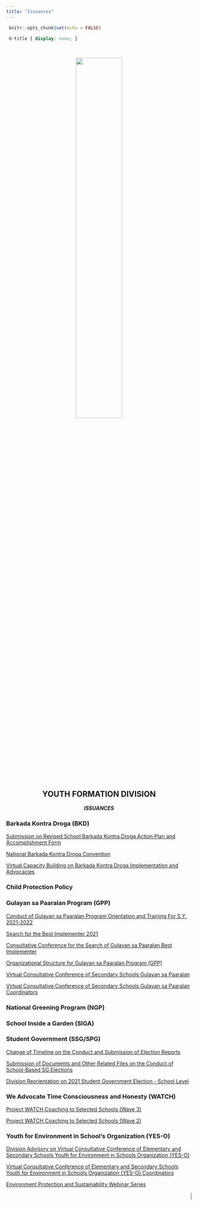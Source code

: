 ```yaml
---
title: "Issuances"
---
```


```r
 knitr::opts_chunk$set(echo = FALSE) 
``` 

```css
 d-title { display: none; } 
```

<body>

&nbsp;
&nbsp;
&nbsp;

<center>
[![](yfd_logo.png){width=50%}](https://www.facebook.com/youthformationdavaodelsur/)


## **YOUTH FORMATION DIVISION**

***ISSUANCES***

</center>


### **Barkada Kontra Droga (BKD)**

[Submission on Revised School Barkada Kontra Droga Action Plan and Accomplishment Form](https://drive.google.com/file/d/1FkYB0YOqD1-5nw6t0inuikOjhGXqYKEj/view)

[National Barkada Kontra Droga Convention](https://drive.google.com/file/d/1qH5kzJrqVLHdZKrdXtlCFeqQXJaQccZW/view)

[Virtual Capacity Building on Barkada Kontra Droga Implementation and Advocacies](https://drive.google.com/file/d/16430tSiLg9eO4yxd59ZCnIGNpWov6Ish/view)

### **Child Protection Policy**

### **Gulayan sa Paaralan Program (GPP)**

[Conduct of Gulayan sa Paaralan Program Orientation and Training For S.Y. 2021-2022](https://drive.google.com/file/d/1lhh8g9-Hy6UtmE8KKm4CAeIz48DrwbdO/view)

[Search for the Best Implementer 2021](https://drive.google.com/file/d/1wpjR7ZT9ZlrCDrZY8CasuamQebHdCeBN/view)

[Consultative Conference for the Search of Gulayan sa Paaralan Best Implementer](https://drive.google.com/file/d/1f9THbnJtisPrudewn240MrUeh7EbjD5o/view)

[Organizational Structure for Gulayan sa Paaralan Program (GPP)](https://drive.google.com/file/d/1iUpcyArN1dgtUsYrqxAyyOMJGT2WuQJv/view)

[Virtual Consultative Conference of Secondary Schools Gulayan sa Paaralan](https://drive.google.com/file/d/1bienNpp2kozh_tO75U7OEOKg31oJpluf/view)

[Virtual Consultative Conference of Secondary Schools Gulayan sa Paaralan Coordinators](https://drive.google.com/file/d/15DdYkIX1urz6lJ2L8aI2LRYOrG9PP_x8/view)

### **National Greening Program (NGP)**

### **School Inside a Garden (SIGA)**

### **Student Government (SSG/SPG)**

[Change of Timeline on the Conduct and Submission of Election Reports](https://drive.google.com/file/d/14csXqsdJGYcxT89rJS46eNigNKBi4x54/view)

[Submission of Documents and Other Related Files on the Conduct of School-Based SG Elections](https://drive.google.com/file/d/1euWOKwUDQp-vFfp-DeRmw80yrEQ_5llt/view)

[Division Reorientation on 2021 Student Government Election - School Level](https://drive.google.com/file/d/1KsmFxkn55uFC_lAYyGS6CjlqPlsyEJm7/view)

### **We Advocate Time Consciousness and Honesty (WATCH)**

[Project WATCH Coaching to Selected Schools (Wave 3)](https://drive.google.com/file/d/1IfwoEUNmoaVOSPIIPaYTcQiiwGRYbqMf/view)

[Project WATCH Coaching to Selected Schools (Wave 2)](https://drive.google.com/file/d/1Eh2EqIiC9sakAM1Pi0s2EBVOia0A9pl8/view)

### **Youth for Environment in School's Organization (YES-O)**

[Division Advisory on Virtual Consultative Conference of Elementary and Secondary Schools Youth for Environment in Schools Organization (YES-O)](https://drive.google.com/file/d/1QzXRSq44qA48xLUarBCp4-KP6y-pUywg/view)

[Virtual Consultative Conference of Elementary and Secondary Schools Youth for Environment in Schools Organization (YES-O) Coordinators](https://drive.google.com/file/d/1CvJ2R4Lw-rmSyXMZotOtKDtS_5oyDkSk/view)

[Environment Protection and Sustainability Webinar Series](https://drive.google.com/file/d/1lNbRtx1ouVpZlMWcLgS88CvzR5MfAKYY/view)



<p align="right">
<a href="#top">![](backtotop.png){width=7%}</a>
</p>

</body>